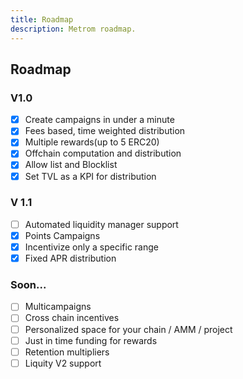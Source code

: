 ```yaml
---
title: Roadmap
description: Metrom roadmap.
---
```


## Roadmap

### V1.0

- [x] Create campaigns in under a minute
- [x] Fees based, time weighted distribution
- [x] Multiple rewards(up to 5 ERC20)
- [x] Offchain computation and distribution
- [x] Allow list and Blocklist
- [x] Set TVL as a KPI for distribution

### V 1.1

- [ ] Automated liquidity manager support
- [x] Points Campaigns
- [x] Incentivize only a specific range
- [x] Fixed APR distribution

### Soon...

- [ ] Multicampaigns
- [ ] Cross chain incentives
- [ ] Personalized space for your chain / AMM / project
- [ ] Just in time funding for rewards
- [ ] Retention multipliers
- [ ] Liquity V2 support

